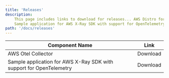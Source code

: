 ```yaml
---
title: 'Releases'
description:
    This page includes links to download for releases... AWS Distro for OpenTelemetry ...
    Sample application for AWS X-Ray SDK with support for OpenTelemetry ... AWS Test Framework Sample Application for OpenTelemetry
path: '/docs/releases'
---
```



| Component Name                                                      | Link |
|---------------------------------------------------------------------|---------------|
| AWS Otel Collector                                                  | <Link to="/download">Download</Link> |
| Sample application for AWS X-Ray SDK with support for OpenTelemetry | <Link to="/download">Download</Link> |